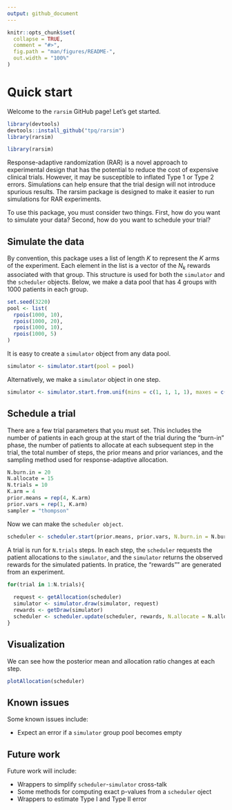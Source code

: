 ```yaml
---
output: github_document
---
```


<!-- README.md is generated from README.Rmd. Please edit that file -->

```r
knitr::opts_chunk$set(
  collapse = TRUE,
  comment = "#>",
  fig.path = "man/figures/README-",
  out.width = "100%"
)
```

# Quick start

Welcome to the `rarsim` GitHub page! Let's get started.

```r
library(devtools)
devtools::install_github("tpq/rarsim")
library(rarsim)
```

```r
library(rarsim)
```

Response-adaptive randomization (RAR) is a novel approach to experimental design that has the potential to reduce the cost of expensive clinical trials. However, it may be susceptible to inflated Type 1 or Type 2 errors. Simulations can help ensure that the trial design will not introduce spurious results. The rarsim package is designed to make it easier to run simulations for RAR experiments.

To use this package, you must consider two things. First, how do you want to simulate your data? Second, how do you want to schedule your trial?

## Simulate the data

By convention, this package uses a list of length $K$ to represent the $K$ arms of the experiment. Each element in the list is a vector of the $N_k$ rewards associated with that group. This structure is used for both the `simulator` and the `scheduler` objects. Below, we make a data pool that has 4 groups with 1000 patients in each group.

```r
set.seed(3220)
pool <- list(
  rpois(1000, 10),
  rpois(1000, 20),
  rpois(1000, 10),
  rpois(1000, 5)
)
```

It is easy to create a `simulator` object from any data pool.

```r
simulator <- simulator.start(pool = pool)
```

Alternatively, we make a `simulator` object in one step.

```r
simulator <- simulator.start.from.unif(mins = c(1, 1, 1, 1), maxes = c(7, 7, 6, 6))
```

## Schedule a trial

There are a few trial parameters that you must set. This includes the number of patients in each group at the start of the trial during the "burn-in" phase, the number of patients to allocate at each subsequent step in the trial, the total number of steps, the prior means and prior variances, and the sampling method used for response-adaptive allocation.

```r
N.burn.in = 20
N.allocate = 15
N.trials = 10
K.arm = 4
prior.means = rep(4, K.arm)
prior.vars = rep(1, K.arm)
sampler = "thompson"
```

Now we can make the `scheduler object`.

```r
scheduler <- scheduler.start(prior.means, prior.vars, N.burn.in = N.burn.in, sampler = sampler)
```

A trial is run for `N.trials` steps. In each step, the `scheduler` requests the patient allocations to the `simulator`, and the `simulator` returns the observed rewards for the simulated patients. In pratice, the "rewards"" are generated from an experiment.

```r
for(trial in 1:N.trials){
  
  request <- getAllocation(scheduler)
  simulator <- simulator.draw(simulator, request)
  rewards <- getDraw(simulator)
  scheduler <- scheduler.update(scheduler, rewards, N.allocate = N.allocate)
}
```

## Visualization

We can see how the posterior mean and allocation ratio changes at each step.

```r
plotAllocation(scheduler)
```

## Known issues

Some known issues include:

* Expect an error if a `simulator` group pool becomes empty

## Future work

Future work will include:

* Wrappers to simplify `scheduler`-`simulator` cross-talk
* Some methods for computing exact p-values from a `scheduler` oject
* Wrappers to estimate Type I and Type II error
